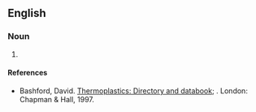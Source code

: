 ==English==

===Noun===
{{en-noun|-}}

# {{lb|en|organic compound}} {{abbreviation of|en|polymethyl methacrylate}}

====References====
* Bashford, David. [http://books.google.com/books?id=ycLq-EYaE0QC&dq=a.+schulman&source=gbs_navlinks_s Thermoplastics: Directory and databook]; {{ISBN|9780412733505}}. London: Chapman & Hall, 1997.